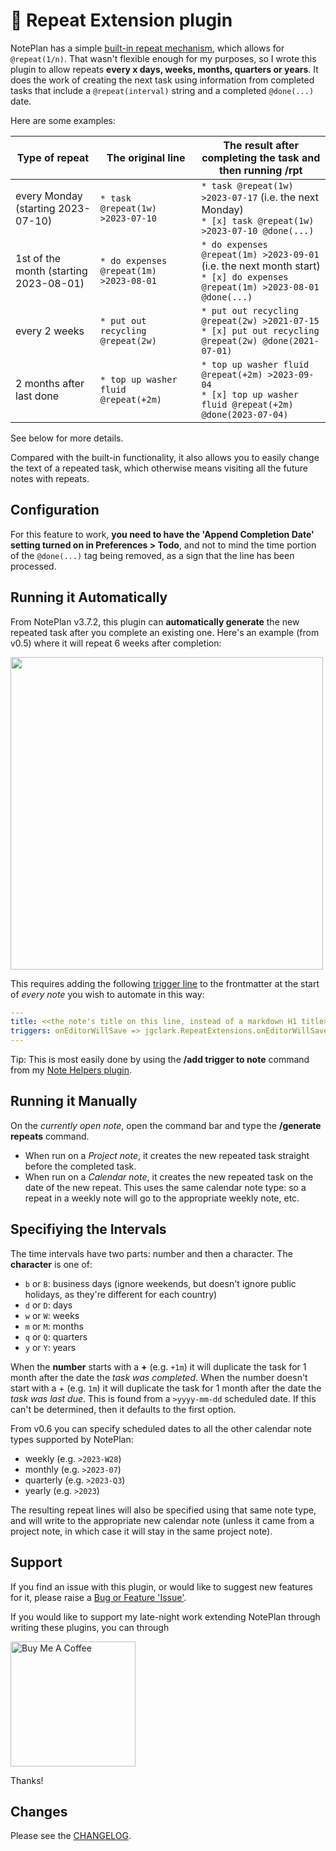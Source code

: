 # 🔁 Repeat Extension plugin

NotePlan has a simple [built-in repeat mechanism](https://noteplan.co/faq/Notes%20&%20Todos/How%20to%20create%20a%20recurring%20or%20repeating%20todo/), which allows for `@repeat(1/n)`.  That wasn't flexible enough for my purposes, so I wrote this plugin to allow repeats **every x days, weeks, months, quarters or years**. It does the work of creating the next task using information from completed tasks that include a `@repeat(interval)` string and a completed `@done(...)` date.

Here are some examples:

| Type of repeat | The original line | The result after completing the task and then running /rpt |
|-----|-----|-----|
| every Monday (starting 2023-07-10) | `* task @repeat(1w) >2023-07-10` | `* task @repeat(1w) >2023-07-17` (i.e. the next Monday) <br /> `* [x] task @repeat(1w) >2023-07-10 @done(...) ` |
| 1st of the month (starting 2023-08-01) | `* do expenses @repeat(1m) >2023-08-01` | `* do expenses @repeat(1m) >2023-09-01` (i.e. the next month start) <br /> `* [x] do expenses @repeat(1m) >2023-08-01 @done(...) ` |
| every 2 weeks | `* put out recycling @repeat(2w)` | `* put out recycling @repeat(2w) >2021-07-15` <br /> `* [x] put out recycling @repeat(2w) @done(2021-07-01)` |
| 2 months after last done | `* top up washer fluid @repeat(+2m)` | `* top up washer fluid @repeat(+2m) >2023-09-04` <br /> `* [x] top up washer fluid @repeat(+2m) @done(2023-07-04)` |

See below for more details.

Compared with the built-in functionality, it also allows you to easily change the text of a repeated task, which otherwise means visiting all the future notes with repeats.

## Configuration
For this feature to work, **you need to have the 'Append Completion Date' setting turned on in Preferences > Todo**, and not to mind the time portion of the `@done(...)` tag being removed, as a sign that the line has been processed.

## Running it Automatically
From NotePlan v3.7.2, this plugin can **automatically generate** the new repeated task after you complete an existing one. Here's an example (from v0.5) where it will repeat 6 weeks after completion:

<img src="repeat-auto-mode.gif" width="500px" />

This requires adding the following [trigger line](https://help.noteplan.co/article/173-plugin-note-triggers) to the frontmatter at the start of _every note_ you wish to automate in this way:
``` yaml
---
title: <<the note's title on this line, instead of a markdown H1 title>>
triggers: onEditorWillSave => jgclark.RepeatExtensions.onEditorWillSave
---
```
Tip: This is most easily done by using the **/add trigger to note** command from my [Note Helpers plugin](https://github.com/NotePlan/plugins/tree/main/jgclark.NoteHelpers/).

## Running it Manually
On the _currently open note_, open the command bar and type the **/generate repeats** command.
- When run on a _Project note_, it creates the new repeated task straight before the completed task.
- When run on a _Calendar note_, it creates the new repeated task on the date of the new repeat. This uses the same calendar note type: so a repeat in a weekly note will go to the appropriate weekly note, etc.

## Specifiying the Intervals
The time intervals have two parts: number and then a character. The **character** is one of:
- `b` or `B`: business days (ignore weekends, but doesn't ignore public holidays, as they're different for each country)
- `d` or `D`: days
- `w` or `W`: weeks
- `m` or `M`: months
- `q` or `Q`: quarters
- `y` or `Y`: years

When the **number** starts with a **+** (e.g. `+1m`) it will duplicate the task for 1 month after the date the _task was completed_.
When the number doesn't start with a + (e.g. `1m`) it will duplicate the task for 1 month after the date the _task was last due_. This is found from a `>yyyy-mm-dd` scheduled date. If this can't be determined, then it defaults to the first option.

From v0.6 you can specify scheduled dates to all the other calendar note types supported by NotePlan:
- weekly (e.g. `>2023-W28`)
- monthly (e.g. `>2023-07`)
- quarterly (e.g. `>2023-Q3`)
- yearly (e.g. `>2023`)

The resulting repeat lines will also be specified using that same note type, and will write to the appropriate new calendar note (unless it came from a project note, in which case it will stay in the same project note).

## Support
If you find an issue with this plugin, or would like to suggest new features for it, please raise a [Bug or Feature 'Issue'](https://github.com/NotePlan/plugins/issues).

If you would like to support my late-night work extending NotePlan through writing these plugins, you can through

[<img width="200px" alt="Buy Me A Coffee" src="https://www.buymeacoffee.com/assets/img/guidelines/download-assets-sm-2.svg" />](https://www.buymeacoffee.com/revjgc)

Thanks!

## Changes
Please see the [CHANGELOG](CHANGELOG.md).
